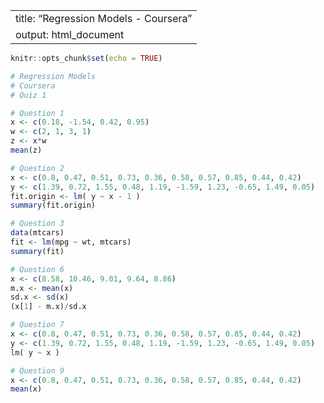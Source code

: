 
---
title: "Regression Models - Coursera"
output: html_document
---

```r
knitr::opts_chunk$set(echo = TRUE)
```


```r

# Regression Models
# Coursera
# Quiz 1

```





```r
# Question 1
x <- c(0.18, -1.54, 0.42, 0.95)
w <- c(2, 1, 3, 1)
z <- x*w
mean(z)

```





```r
# Question 2
x <- c(0.8, 0.47, 0.51, 0.73, 0.36, 0.58, 0.57, 0.85, 0.44, 0.42)
y <- c(1.39, 0.72, 1.55, 0.48, 1.19, -1.59, 1.23, -0.65, 1.49, 0.05)
fit.origin <- lm( y ~ x - 1 )
summary(fit.origin)
```





```r
# Question 3
data(mtcars)
fit <- lm(mpg ~ wt, mtcars)
summary(fit)
```





```r
# Question 6
x <- c(8.58, 10.46, 9.01, 9.64, 8.86)
m.x <- mean(x)
sd.x <- sd(x)
(x[1] - m.x)/sd.x
```





```r
# Question 7
x <- c(0.8, 0.47, 0.51, 0.73, 0.36, 0.58, 0.57, 0.85, 0.44, 0.42)
y <- c(1.39, 0.72, 1.55, 0.48, 1.19, -1.59, 1.23, -0.65, 1.49, 0.05)
lm( y ~ x )
```





```r
# Question 9
x <- c(0.8, 0.47, 0.51, 0.73, 0.36, 0.58, 0.57, 0.85, 0.44, 0.42)
mean(x)
```


